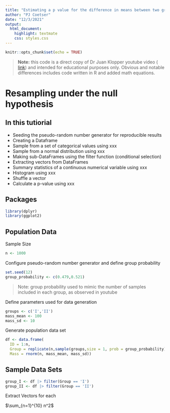```yaml
---
title: "Estimating a p value for the difference in means between two groups"
author: "PJ Coetser"
date: "12/3/2021"
output:
  html_document:
    highlight: textmate
    css: styles.css
---
```


```r
knitr::opts_chunk$set(echo = TRUE)
```

> **Note:** this code is a direct copy of Dr Juan Klopper youtube video ( [link](https://www.youtube.com/watch?v=XRrx95pc_Pw)) and intended for educational purposes only. Obvious and notable differences includes code written in R and added math equations.


# Resampling under the null hypothesis

## In this tutiorial

- Seeding the pseudo-random number generator for reproducible results
- Creating a Dataframe
- Sample from a set of categorical values using  xxx
- Sample from a normal distribution using xxx
- Making sub-DataFrames using the filter function (conditional selection)
- Extracting vectors from DataFrames
- Summary statistics of a continuous numerical variable using xxx
- Histogram using xxx
- Shuffle a vector
- Calculate a p-value using xxx

## Packages

```r
library(dplyr)
library(ggplot2)
```

## Population Data

Sample Size
```r
n <- 1000
```

Configure pseudo-random number generator and define group probability
```r
set.seed(12)
group_probability <- c(0.479,0.521)
```
> Note: group probability used to mimic the number of samples included in each group, as observed in youtube

Define parameters used for data generation
```r
groups <- c('I','II')
mass_mean <- 100
mass_sd <- 10
```

Generate population data set
```r
df <- data.frame(
  ID = 1:n,
  Group = replicate(n,sample(groups,size = 1, prob = group_probability)),
  Mass = rnorm(n, mass_mean, mass_sd))

```

## Sample Data Sets

```r
group_I <- df |> filter(Group == 'I')
group_II <- df |> filter(Group == 'II')
```

Extract Vectors for each 

$\sum_{n=1}^{10} n^2$
